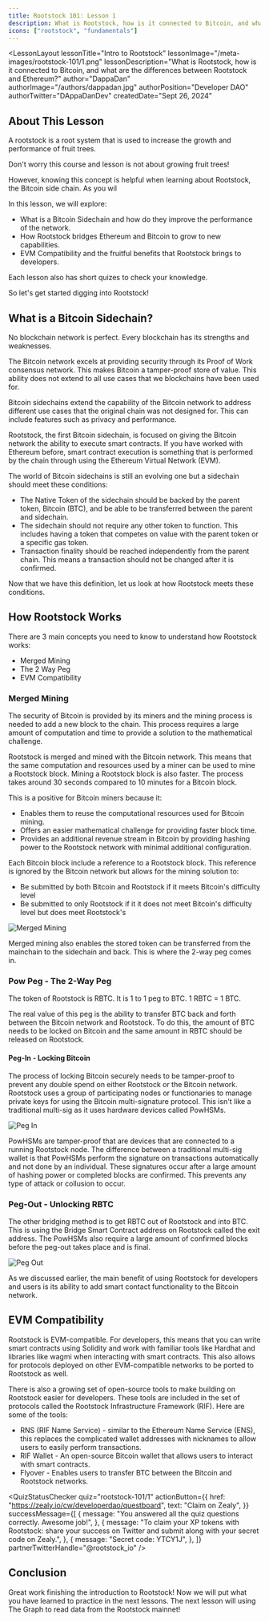 ```yaml
---
title: Rootstock 101: Lesson 1
description: What is Rootstock, how is it connected to Bitcoin, and what are the differences between Rootstock and Ethereum?
icons: ["rootstock", "fundamentals"]
---
```



<LessonLayout
   lessonTitle="Intro to Rootstock"
   lessonImage="/meta-images/rootstock-101/1.png"
   lessonDescription="What is Rootstock, how is it connected to Bitcoin, and what are the differences between Rootstock and Ethereum?"
   author="DappaDan"
   authorImage="/authors/dappadan.jpg"
   authorPosition="Developer DAO"
   authorTwitter="DAppaDanDev"
   createdDate="Sept 26, 2024"
>

## About This Lesson

A rootstock is a root system that is used to increase the growth and performance of fruit trees.

Don't worry this course and lesson is not about growing fruit trees!

However, knowing this concept is helpful when learning about Rootstock, the Bitcoin side chain. As you wil

In this lesson, we will explore:

- What is a Bitcoin Sidechain and how do they improve the performance of the network.
- How Rootstock bridges Ethereum and Bitcoin to grow to new capabilities.
- EVM Compatibility and the fruitful benefits that Rootstock brings to developers.

Each lesson also has short quizes to check your knowledge.

So let's get started digging into Rootstock!

## What is a Bitcoin Sidechain?

No blockchain network is perfect. Every blockchain has its strengths and weaknesses.

The Bitcoin network excels at providing security through its Proof of Work consensus network. This makes Bitcoin a tamper-proof store of value. This ability does not extend to all use cases that we blockchains have been used for.

Bitcoin sidechains extend the capability of the Bitcoin network to address different use cases that the original chain was not designed for. This can include features such as privacy and performance.

Rootstock, the first Bitcoin sidechain, is focused on giving the Bitcoin network the ability to execute smart contracts. If you have worked with Ethereum before, smart contract execution is something that is performed by the chain through using the Ethereum Virtual Network (EVM).

The world of Bitcoin sidechains is still an evolving one but a sidechain should meet these conditions:

- The Native Token of the sidechain should be backed by the parent token, Bitcoin (BTC), and be able to be transferred between the parent and sidechain.
- The sidechain should not require any other token to function. This includes having a token that competes on value with the parent token or a specific gas token.
- Transaction finality should be reached independently from the parent chain. This means a transaction should not be changed after it is confirmed.

Now that we have this definition, let us look at how Rootstock meets these conditions.

<LessonQuestionsModal buttonText="Quiz 1" title="Comprehension Check">
  <Question question="rootstock-101/1/quiz-1/Q1" />
  <Question question="rootstock-101/1/quiz-1/Q2" />
</LessonQuestionsModal>

## How Rootstock Works

There are 3 main concepts you need to know to understand how Rootstock works:

- Merged Mining
- The 2 Way Peg
- EVM Compatibility

### Merged Mining

The security of Bitcoin is provided by its miners and the mining process is needed to add a new block to the chain. This process requires a large amount of computation and time to provide a solution to the mathematical challenge.

Rootstock is merged and mined with the Bitcoin network. This means that the same computation and resources used by a miner can be used to mine a Rootstock block. Mining a Rootstock block is also faster. The process takes around 30 seconds compared to 10 minutes for a Bitcoin block.

This is a positive for Bitcoin miners because it:

- Enables them to reuse the computational resources used for Bitcoin mining.
- Offers an easier mathematical challenge for providing faster block time.
- Provides an additional revenue stream in Bitcoin by providing hashing power to the Rootstock network with minimal additional configuration.

Each Bitcoin block include a reference to a Rootstock block. This reference is ignored by the Bitcoin network but allows for the mining solution to:

- Be submitted by both Bitcoin and Rootstock if it meets Bitcoin's difficulty level
- Be submitted to only Rootstock if it it does not meet Bitcoin's difficulty level but does meet Rootstock's

![Merged Mining](/assets/tracks/rootstock-101/1/merged-mining.gif)

Merged mining also enables the stored token can be transferred from the mainchain to the sidechain and back. This is where the 2-way peg comes in.

### Pow Peg - The 2-Way Peg

The token of Rootstock is RBTC. It is 1 to 1 peg to BTC. 1 RBTC = 1 BTC.

The real value of this peg is the ability to transfer BTC back and forth between the Bitcoin network and Rootstock. To do this, the amount of BTC needs to be locked on Bitcoin and the same amount in RBTC should be released on Rootstock.

#### Peg-In - Locking Bitcoin

The process of locking Bitcoin securely needs to be tamper-proof to prevent any double spend on either Rootstock or the Bitcoin network. Rootstock uses a group of participating nodes or functionaries to manage private keys for using the Bitcoin multi-signature protocol. This isn't like a traditional multi-sig as it uses hardware devices called PowHSMs.

![Peg In](/assets/tracks/rootstock-101/1/peg-in.gif)

PowHSMs are tamper-proof that are devices that are connected to a running Rootstock node. The difference between a traditional multi-sig wallet is that PowHSMs perform the signature on transactions automatically and not done by an individual. These signatures occur after a large amount of hashing power or completed blocks are confirmed. This prevents any type of attack or collusion to occur.

### Peg-Out - Unlocking RBTC

The other bridging method is to get RBTC out of Rootstock and into BTC. This is using the Bridge Smart Contract address on Rootstock called the exit address. The PowHSMs also require a large amount of confirmed blocks before the peg-out takes place and is final.

![Peg Out](/assets/tracks/rootstock-101/1/peg-out.gif)

As we discussed earlier, the main benefit of using Rootstock for developers and users is its ability to add smart contact functionality to the Bitcoin network.

## EVM Compatibility

Rootstock is EVM-compatible. For developers, this means that you can write smart contracts using Solidity and work with familiar tools like Hardhat and libraries like wagmi when interacting with smart contracts. This also allows for protocols deployed on other EVM-compatible networks to be ported to Rootstock as well.

There is also a growing set of open-source tools to make building on Rootstock easier for developers. These tools are included in the set of protocols called the Rootstock Infrastructure Framework (RIF). Here are some of the tools:

- RNS (RIF Name Service) - similar to the Ethereum Name Service (ENS), this replaces the complicated wallet addresses with nicknames to allow users to easily perform transactions.
- RIF Wallet - An open-source Bitcoin wallet that allows users to interact with smart contracts.
- Flyover - Enables users to transfer BTC between the Bitcoin and Rootstock networks.

<QuizStatusChecker
  quiz="rootstock-101/1"
  actionButton={{
    href: "https://zealy.io/cw/developerdao/questboard",
    text: "Claim on Zealy",
  }}
  successMessage={[
    {
      message: "You answered all the quiz questions correctly. Awesome job!",
    },
    {
      message:
        "To claim your XP tokens with Rootstock: share your success on Twitter and submit along with your secret code on Zealy.",
    },
    {
      message: "Secret code: YTCY1J",
    },
  ]}
  partnerTwitterHandle="@rootstock_io"
/>

## Conclusion

Great work finishing the introduction to Rootstock! Now we will put what you have learned to practice in the next lessons. The next lesson will using The Graph to read data from the Rootstock mainnet!

</LessonLayout>
